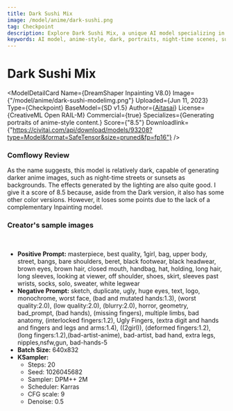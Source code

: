 ```yaml
---
title: Dark Sushi Mix
image: /model/anime/dark-sushi.png
tag: Checkpoint
description: Explore Dark Sushi Mix, a unique AI model specializing in generating dark, anime-style portraits. Ideal for creating night-time scenes or sunsets. Rated 8.5 for its versatility and quality.
keywords: AI model, anime-style, dark, portraits, night-time scenes, sunsets, Dark Sushi Mix
---
```



# Dark Sushi Mix

<ModelDetailCard 
  Name={<span>DreamShaper Inpainting V8.0</span>}
  Image={"/model/anime/dark-sushi-modelimg.png"}
  Uploaded={<span>Jun 11, 2023</span>}
  Type={<span>Checkpoint</span>}
  BaseModel={<span>SD v1.5</span>}
  Author={<a href="https://civitai.com/user/Aitasai">Aitasai</a>}
  License={<span>CreativeML Open RAIL-M</span>}
  Commercial={true}
  Specializes={<span>Generating portraits of anime-style content.</span>}
  Score={"8.5"}
  Downloadlink={"https://civitai.com/api/download/models/93208?type=Model&format=SafeTensor&size=pruned&fp=fp16"}
/>


### Comflowy Review
As the name suggests, this model is relatively dark, capable of generating darker anime images, such as night-time streets or sunsets as backgrounds.
The effects generated by the lighting are also quite good. I give it a score of 8.5 because, aside from the Dark version, it also has some other color versions. However, it loses some points due to the lack of a complementary Inpainting model.

### Creator's sample images

<br/>
<PhotoProvider>
  <PhotoView src="/model/anime/002.png">
    <img src="/model/anime/002.png" alt="" className='rounded-lg'/>
  </PhotoView>
</PhotoProvider>

* **Positive Prompt:** masterpiece, best quality, 1girl, bag, upper body, street, bangs, bare shoulders, beret, black footwear, black headwear, brown eyes, brown hair, closed mouth, handbag, hat, holding, long hair, long sleeves, looking at viewer, off shoulder, shoes, skirt, sleeves past wrists, socks, solo, sweater, white legwear
* **Negative Prompt:** sketch, duplicate, ugly, huge eyes, text, logo, monochrome, worst face, (bad and mutated hands:1.3), (worst quality:2.0), (low quality:2.0), (blurry:2.0), horror, geometry, bad_prompt, (bad hands), (missing fingers), multiple limbs, bad anatomy, (interlocked fingers:1.2), Ugly Fingers, (extra digit and hands and fingers and legs and arms:1.4), ((2girl)), (deformed fingers:1.2), (long fingers:1.2),(bad-artist-anime), bad-artist, bad hand, extra legs, nipples,nsfw,gun, bad-hands-5
* **Batch Size:** 640x832
* **KSampler:** 
  * Steps: 20
  * Seed: 1026045682
  * Sampler: DPM++ 2M 
  * Scheduler: Karras
  * CFG scale: 9
  * Denoise: 0.5